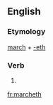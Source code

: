 ==English==

===Etymology===
[[march]] + [[-eth]]

===Verb===
{{infl|en|verb form}}

# {{archaic third-person singular of|march}}

[[fr:marcheth]]